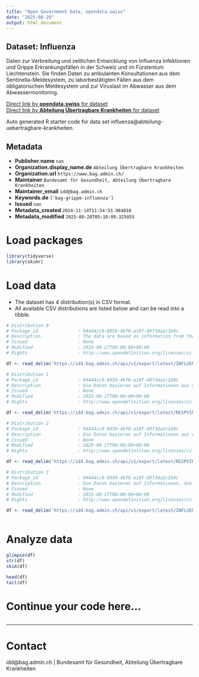 ```yaml
---
title: "Open Government Data, opendata.swiss"
date: "2025-08-29"
output: html_document
---
```


## Dataset: Influenza

Daten zur Verbreitung und zeitlichen Entwicklung von Influenza Infektionen und Grippe Erkrankungsfällen in der Schweiz und im Fürstentum Liechtenstein. Sie finden Daten zu ambulanten Konsultationen aus dem Sentinella-Meldesystem, zu laborbestätigten Fällen aus dem obligatorischen Meldesystem und zur Viruslast im Abwasser aus dem Abwassermonitoring.

[Direct link by **opendata.swiss** for dataset](https://opendata.swiss/de/dataset/influenza1)<br>
[Direct link by **Abteilung Übertragbare Krankheiten** for dataset](https://idd.bag.admin.ch)

Auto generated R starter code for data set influenza@abteilung-uebertragbare-krankheiten.

## Metadata

- **Publisher.name** `nan`
- **Organization.display_name.de** `Abteilung Übertragbare Krankheiten`
- **Organization.url** `https://www.bag.admin.ch/`
- **Maintainer** `Bundesamt für Gesundheit, Abteilung Übertragbare Krankheiten`
- **Maintainer_email** `idd@bag.admin.ch`
- **Keywords.de** `['bag-grippe-influenza']`
- **Issued** `nan`
- **Metadata_created** `2024-11-14T11:54:53.984010`
- **Metadata_modified** `2025-08-28T05:10:09.325055`


# Load packages

```r

library(tidyverse)
library(skimr)

```

# Load data

-   The dataset has 4 distribution(s) in CSV format.
-   All available CSV distributions are listed below and can be read into a tibble.

```r

# Distribution 0
# Package_id               : 94444cc9-8959-4bf8-a10f-69f3da2c1b0c
# Description              : The data are based on information from the Swiss Sentinel Surveillance Network (Sentinella, SSSN) monitoring system. Since 1987, outpatient doctors have been submitting information on initial consultations in medical practices and during home visits for patients with influenza-like illness (ILI).
# Issued                   : None
# Modified                 : 2025-08-27T00:00:00+00:00
# Rights                   : http://www.opendefinition.org/licenses/cc-by/

df <- read_delim('https://idd.bag.admin.ch/api/v1/export/latest/INFLUENZA_sentinella/csv')

# Distribution 1
# Package_id               : 94444cc9-8959-4bf8-a10f-69f3da2c1b0c
# Description              : Die Daten basieren auf Informationen aus dem nationalen Abwassermonitoring der Schweiz und des Fürstentums Liechtenstein. Dieses Monitoring erfasst seit Januar 2022 die Viruslast von SARS-CoV-2 und seit Juli 2023 die Viruslast von Influenza und RSV in Abwasserproben der teilnehmenden Abwasserreinigungsanlagen (ARA).
# Issued                   : None
# Modified                 : 2025-08-27T00:00:00+00:00
# Rights                   : http://www.opendefinition.org/licenses/cc-by/

df <- read_delim('https://idd.bag.admin.ch/api/v1/export/latest/RESPVIRUSES_wastewater/csv')

# Distribution 2
# Package_id               : 94444cc9-8959-4bf8-a10f-69f3da2c1b0c
# Description              : Die Daten basieren auf Informationen aus dem Sentinella-⁠Meldesystem. Im Rahmen dieses Meldesystems übermitteln ambulant tätige Ärztinnen und Ärzte Informationen zu Erstkonsultationen aufgrund akuter respiratorischer Infektion (ARI) oder grippeähnlicher Erkrankung (ILI) in Arztpraxen und bei Hausbesuchen.
# Issued                   : None
# Modified                 : 2025-08-27T00:00:00+00:00
# Rights                   : http://www.opendefinition.org/licenses/cc-by/

df <- read_delim('https://idd.bag.admin.ch/api/v1/export/latest/RESPVIRUSES_sentinella/csv')

# Distribution 3
# Package_id               : 94444cc9-8959-4bf8-a10f-69f3da2c1b0c
# Description              : Die Daten basieren auf Informationen, die Laboratorien dem BAG im Rahmen der Meldepflicht übermittelt haben.
# Issued                   : None
# Modified                 : 2025-08-27T00:00:00+00:00
# Rights                   : http://www.opendefinition.org/licenses/cc-by/

df <- read_delim('https://idd.bag.admin.ch/api/v1/export/latest/INFLUENZA_oblig/csv')



```

# Analyze data

```r

glimpse(df)
str(df)
skim(df)

head(df)
tail(df)

```

# Continue your code here...

```r

```

------------------------------------------------------------------------

# Contact

idd@bag.admin.ch | Bundesamt für Gesundheit, Abteilung Übertragbare Krankheiten

